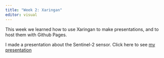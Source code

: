 ```yaml
---
title: "Week 2: Xaringan"
editor: visual
---
```


This week we learned how to use Xaringan to make presentations, and to host them with Github Pages.

I made a presentation about the Sentinel-2 sensor.
Click here to see [my presentation](https://mindalyn22.github.io/sensor-presentation)